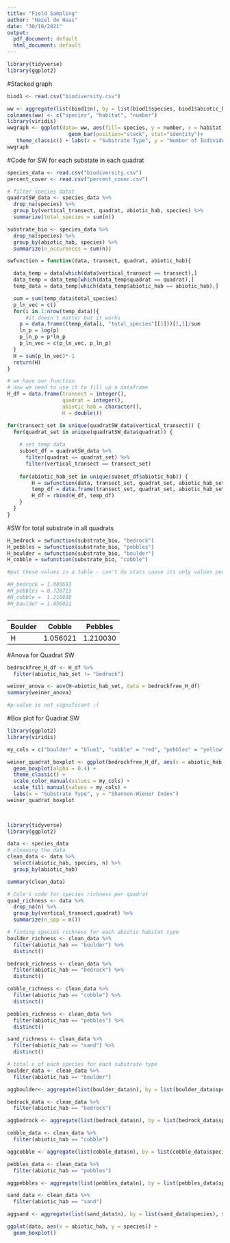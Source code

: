 ```yaml
---
title: "Field Sampling"
author: "Hazel de Haas"
date: "30/10/2021"
output:
  pdf_document: default
  html_document: default
---
```



```r
library(tidyverse)
library(ggplot2)

```

#Stacked graph 

```r
biod1 <- read.csv("biodiversity.csv")

ww <- aggregate(list(biod1$n), by = list(biod1$species, biod1$abiotic_hab), sum)
colnames(ww) <- c("species", "habitat", "number")
library(viridis)
wwgraph <- ggplot(data= ww, aes(fill= species, y = number, x = habitat)) +
                    geom_bar(position="stack", stat="identity")+
   theme_classic() + labs(x = "Substrate Type", y = "Number of Individuals")
wwgraph   
```


#Code for SW for each substate in each quadrat
```r
species_data <- read.csv("biodiversity.csv")
percent_cover <- read.csv("percent_cover.csv")

# filter species datat
quadratSW_data <- species_data %>%
  drop_na(species) %>%
  group_by(vertical_transect, quadrat, abiotic_hab, species) %>%
  summarize(total_species = sum(n)) 

substrate_bio <- species_data %>%
  drop_na(species) %>%
  group_by(abiotic_hab, species) %>%
  summarize(n_occurences = sum(n)) 

swfunction = function(data, transect, quadrat, abiotic_hab){

  data_temp = data[which(data$vertical_transect == transect),]
  data_temp = data_temp[which(data_temp$quadrat == quadrat),]
  temp_data = data_temp[which(data_temp$abiotic_hab == abiotic_hab),]

  sum = sum(temp_data$total_species)
  p_ln_vec = c()
  for(i in 1:nrow(temp_data)){
      #it doesn't matter but it works
    p = data.frame((temp_data[i, "total_species"][1]))[1,1]/sum
    ln_p = log(p)
    p_ln_p = p*ln_p
    p_ln_vec = c(p_ln_vec, p_ln_p)
  }
  H = sum(p_ln_vec)*-1
  return(H)
}

# we have our function
# now we need to use it to fill up a dataframe
H_df = data.frame(transect = integer(), 
                  quadrat = integer(), 
                  abiotic_hab = character(),
                  H = double())

for(transect_set in unique(quadratSW_data$vertical_transect)) {
  for(quadrat_set in unique(quadratSW_data$quadrat)) {
    
    # set temp data 
    subset_df = quadratSW_data %>% 
      filter(quadrat == quadrat_set) %>% 
      filter(vertical_transect == transect_set)
    
    for(abiotic_hab_set in unique(subset_df$abiotic_hab)) {
        H = swfunction(data, transect_set, quadrat_set, abiotic_hab_set)
        temp_df = data.frame(transect_set, quadrat_set, abiotic_hab_set, H)
        H_df = rbind(H_df, temp_df)
    }
  }
}

```

#SW for total substrate in all quadrats
```r


H_bedrock = swfunction(substrate_bio, "bedrock")
H_pebbles = swfunction(substrate_bio, "pebbles")
H_boulder = swfunction(substrate_bio, "boulder")
H_cobble = swfunction(substrate_bio, "cobble")

#put these values in a table - can't do stats cause its only values per substrate type

#H_bedrock = 1.080693
#H_pebbles = 0.728715
#H_cobble =  1.210030
#H_boulder = 1.056021



```

| Boulder | Cobble | Pebbles |
|------|------|------|
| H | 1.056021 | 1.210030 | 0.728715 | 





#Anova for Quadrat SW
```r
bedrockfree_H_df <- H_df %>% 
  filter(abiotic_hab_set != "bedrock")

weiner_anova <- aov(H~abiotic_hab_set, data = bedrockfree_H_df)
summary(weiner_anova)

#p-value is not significant :(
```

#Box plot for Quadrat SW
```r
library(ggplot2)
library(viridis)

my_cols = c("boulder" = "blue1", "cobble" = "red", "pebbles" = "yellow")

weiner_quadrat_boxplot <- ggplot(bedrockfree_H_df, aes(x = abiotic_hab_set, y = H, fill = abiotic_hab_set )) +
  geom_boxplot(alpha = 0.4) +
  theme_classic() +
  scale_color_manual(values = my_cols) +
  scale_fill_manual(values = my_cols) +
  labs(x = "Substrate Type", y = "Shannon-Wiener Index")
weiner_quadrat_boxplot

  
```



```r

library(tidyverse)
library(ggplot2)

data <- species_data
# cleaning the data
clean_data <- data %>%
  select(abiotic_hab, species, n) %>%
  group_by(abiotic_hab)

summary(clean_data)

# Cole's code for species richness per quadrat
quad_richness <- data %>%
  drop_na(n) %>%
  group_by(vertical_transect,quadrat) %>%
  summarize(n_spp = n())

# finding species richness for each abiotic habitat type
boulder_richness <- clean_data %>%
  filter(abiotic_hab == "boulder") %>%
  distinct()

bedrock_richness <- clean_data %>%
  filter(abiotic_hab == "bedrock") %>%
  distinct()

cobble_richness <- clean_data %>%
  filter(abiotic_hab == "cobble") %>%
  distinct()

pebbles_richness <- clean_data %>%
  filter(abiotic_hab == "pebbles") %>%
  distinct()

sand_richness <- clean_data %>%
  filter(abiotic_hab == "sand") %>%
  distinct()

# total n of each species for each substrate type 
boulder_data <- clean_data %>%
  filter(abiotic_hab == "boulder")

aggboulder<- aggregate(list(boulder_data$n), by = list(boulder_data$species), sum)

bedrock_data <- clean_data %>%
  filter(abiotic_hab == "bedrock")

aggbedrock <- aggregate(list(bedrock_data$n), by = list(bedrock_data$species), sum)

cobble_data <- clean_data %>%
  filter(abiotic_hab == "cobble")

aggcobble <- aggregate(list(cobble_data$n), by = list(cobble_data$species), sum)

pebbles_data <- clean_data %>%
  filter(abiotic_hab == "pebbles")

aggpebbles <- aggregate(list(pebbles_data$n), by = list(pebbles_data$species), sum)

sand_data <- clean_data %>%
  filter(abiotic_hab == "sand")

aggsand <- aggregate(list(sand_data$n), by = list(sand_data$species), sum)

ggplot(data, aes(x = abiotic_hab, y = species)) +
  geom_boxplot()

```

